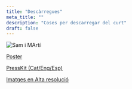 ```yaml
---
title: "Descàrregues"
meta_title: ""
description: "Coses per descarregar del curt"
draft: false
---
```


![Sam i MArtí](/images/posts/post-3.jpg)

[Poster](/images/Ones_Cartel_v5.png "Cartell dissenyat per Fernando Serra Guarch")

[PressKit (Cat/Eng/Esp)](/images/Ones_PressKit.pdf "Info del Curt")

[Imatges en Alta resolució](/images/OnesStills.zip "Fotos")